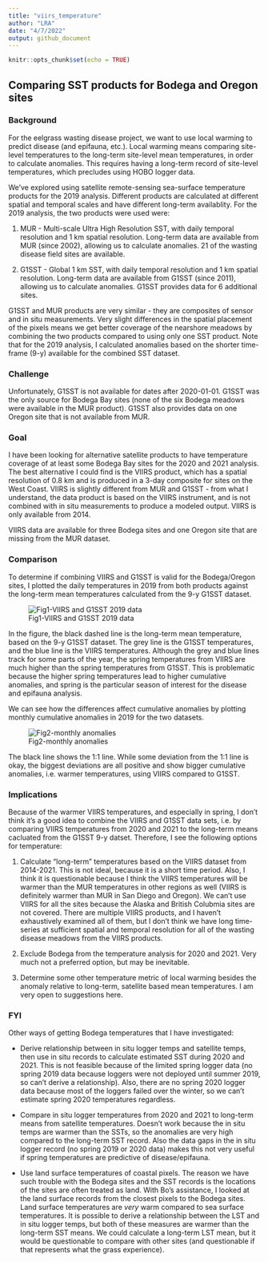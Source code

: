 ```yaml
---
title: "viirs_temperature"
author: "LRA"
date: "4/7/2022"
output: github_document
---
```


```r
knitr::opts_chunk$set(echo = TRUE)
```

## Comparing SST products for Bodega and Oregon sites

### Background

For the eelgrass wasting disease project, we want to use local warming to predict disease (and epifauna, etc.). Local warming means comparing site-level temperatures to the long-term site-level mean temperatures, in order to calculate anomalies. This requires having a long-term record of site-level temperatures, which precludes using HOBO logger data.  

We've explored using satellite remote-sensing sea-surface temperature products for the 2019 analysis. Different products are calculated at different spatial and temporal scales and have different long-term availablity. For the 2019 analysis, the two products were used were:  

1. MUR - Multi-scale Ultra High Resolution SST, with daily temporal resolution and 1 km spatial resolution. Long-term data are available from MUR (since 2002), allowing us to calculate anomalies. 21 of the wasting disease field sites are available.  

2. G1SST - Global 1 km SST, with daily temporal resolution and 1 km spatial resolution. Long-term data are available from G1SST (since 2011), allowing us to calculate anomalies. G1SST provides data for 6 additional sites.   

G1SST and MUR products are very similar - they are composites of sensor and in situ measurements. Very slight differences in the spatial placement of the pixels means we get better coverage of the nearshore meadows by combining the two products compared to using only one SST product. Note that for the 2019 analysis, I calculated anomalies based on the shorter time-frame (9-y) available for the combined SST dataset.   

### Challenge  

Unfortunately, G1SST is not available for dates after 2020-01-01. G1SST was the only source for Bodega Bay sites (none of the six Bodega meadows were available in the MUR product). G1SST also provides data on one Oregon site that is not available from MUR. 

### Goal

I have been looking for alternative satellite products to have temperature coverage of at least some Bodega Bay sites for the 2020 and 2021 analysis. The best alternative I could find is the VIIRS product, which has a spatial resolution of 0.8 km and is produced in a 3-day composite for sites on the West Coast. VIIRS is slightly different from MUR and G1SST - from what I understand, the data product is based on the VIIRS instrument, and is not combined with in situ measurements to produce a modeled output. VIIRS is only available from 2014.

VIIRS data are available for three Bodega sites and one Oregon site that are missing from the MUR dataset.

### Comparison

To determine if combining VIIRS and G1SST is valid for the Bodega/Oregon sites, I plotted the daily temperatures in 2019 from both products against the long-term mean temperatures calculated from the 9-y G1SST dataset. 

![Fig1-VIIRS and G1SST 2019 data](output/Compare_VIIRS_G1SST.jpg)  

In the figure, the black dashed line is the long-term mean temperature, based on the 9-y G1SST dataset. The grey line is the G1SST temperatures, and the blue line is the VIIRS temperatures. Although the grey and blue lines track for some parts of the year, the spring temperatures from VIIRS are much higher than the spring temperatures from G1SST. This is problematic because the higher spring temperatures lead to higher cumulative anomalies, and spring is the particular season of interest for the disease and epifauna analysis.  

We can see how the differences affect cumulative anomalies by plotting monthly cumulative anomalies in 2019 for the two datasets.

![Fig2-monthly anomalies](output/Monthly_anomalies_2019.jpg)  

The black line shows the 1:1 line. While some deviation from the 1:1 line is okay, the biggest deviations are all positive and show bigger cumulative anomalies, i.e. warmer temperatures, using VIIRS compared to G1SST.  

### Implications

Because of the warmer VIIRS temperatures, and especially in spring, I don't think it's a good idea to combine the VIIRS and G1SST data sets, i.e. by comparing VIIRS temperatures from 2020 and 2021 to the long-term means cacluated from the G1SST 9-y datset. Therefore, I see the following options for temperature:  

1. Calculate "long-term" temperatures based on the VIIRS dataset from 2014-2021. This is not ideal, because it is a short time period. Also, I think it is questionable because I think the VIIRS temperatures will be warmer than the MUR temperatures in other regions as well (VIIRS is definitely warmer than MUR in San Diego and Oregon). We can't use VIIRS for all the sites because the Alaska and British Colubmia sites are not covered. There are multiple VIIRS products, and I haven't exhaustively examined all of them, but I don't think we have long time-series at sufficient spatial and temporal resolution for all of the wasting disease meadows from the VIIRS products. 

2. Exclude Bodega from the temperature analysis for 2020 and 2021. Very much not a preferred option, but may be inevitable.  

3. Determine some other temperature metric of local warming besides the anomaly relative to long-term, satellite based mean temperatures. I am very open to suggestions here.   

### FYI

Other ways of getting Bodega temperatures that I have investigated:  

- Derive relationship between in situ logger temps and satellite temps, then use in situ records to calculate estimated SST during 2020 and 2021. This is not feasible because of the limited spring logger data (no spring 2019 data because loggers were not deployed until summer 2019, so can't derive a relationship). Also, there are no spring 2020 logger data because most of the loggers failed over the winter, so we can't estimate spring 2020 temperatures regardless. 

- Compare in situ logger temperatures from 2020 and 2021 to long-term means from satellite temperatures. Doesn't work because the in situ temps are warmer than the SSTs, so the anomalies are very high compared to the long-term SST record. Also the data gaps in the in situ logger record (no spring 2019 or 2020 data) makes this not very useful if spring temperatures are predictive of disease/epifauna.   

- Use land surface temperatures of coastal pixels. The reason we have such trouble with the Bodega sites and the SST records is the locations of the sites are often treated as land. With Bo's assistance, I looked at the land surface records from the closest pixels to the Bodega sites. Land surface temperatures are _very_ warm compared to sea surface temperatures. It is possible to derive a relationship between the LST and in situ logger temps, but both of these measures are warmer than the long-term SST means. We could calculate a long-term LST mean, but it would be questionable to compare with other sites (and questionable if that represents what the grass experience).  

